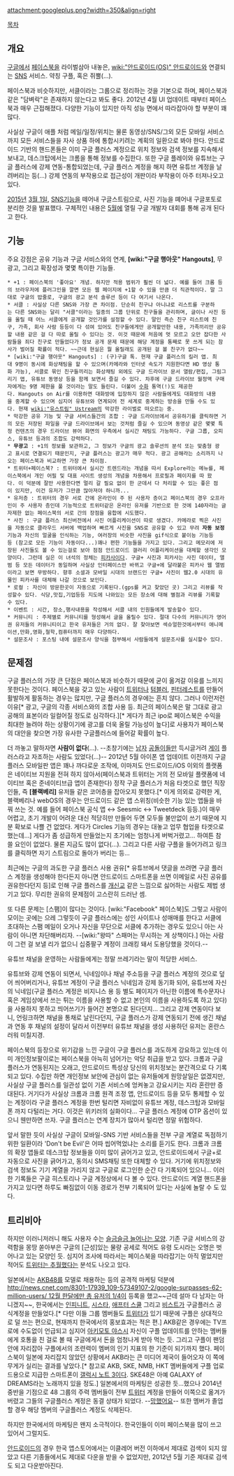 attachment:googleplus.png?width=350&align=right

[[목차]]

== 개요 ==
[[구글]]에서 [[페이스북]]을 라이벌삼아 내놓은, [[wiki:"안드로이드(OS)" 안드로이드]]와 연결되는 [[SNS]] 서비스. 
약칭 구플, 혹은 쥐뿔(...).

페이스북과 비슷하지만, 서클이라는 그룹으로 정리하는 것을 기본으로 하며, 페이스북과 같은 "담벼락"은 존재하지 않는다고 봐도 좋다. 2012년 4월 UI 업데이트 때부터 페이스북과 매우 근접해졌다. 다양한 기능이 있지만 아직 성능 면에서 따라잡아야 할 부분이 꽤 많다.

사실상 구글이 애플 처럼 메일/일정/위치는 물론 동영상/SNS/그외 모든 모바일 서비스까지 모든 서비스들을 자사 상품 하에 통합시키려는 계획의 일환으로 봐야 한다. 안드로이드 기반의 핸드폰들은 이미 구글 플러스 계정으로 위치 정보와 검색 정보를 지속해서 보내고, 데스크탑에서는 크롬을 통해 정보를 수집한다. 또한 구글 플레이와 유튜브는 구글 플러스에 강제 연동-통합되었는데, 구글 플러스 계정을 해지 하면 유튜브 계정을 날려버리는 등(...) 강제 연동의 부작용으로 접근성이 개판이라 부작용이 아주 터져나오고 있다.

[[2015년]] [[3월 1일]], [[SNS]]기능을 떼어내 구글스트림으로, 사진 기능을 뗴어내 구글포토로 분리한 것을 발표했다. 구체적인 내용은 [[5월]]에 열릴 구글 개발자 대회를 통해 공개 된다고 한다.
== 기능 ==
주요 강점은 공유 기능과 구글 서비스와의 연계, '''[wiki:"구글 행아웃" Hangouts]''', 무광고, 그리고 확장성과 몇몇 특이한 기능들. 
 * +1 : 페이스북의 '좋아요' 개념. 하지만 적용 범위가 훨씬 더 넓다. 예를 들어 크롬 등의 브라우저에 플러그인을 깔면 모든 웹 페이지에 +1할 수 있을 만큼 더 직관적이다. 말 그대로 구글의 밥줄로, 구글의 광고 분석 솔루션 등이 다 여기서 나온다. 
 * 서클 : 사실상 다른 SNS와 가장 큰 차이점. 단순히 친구냐 아니냐로 리스트를 구분하는 다른 SNS와는 달리 "서클"이라는 일종의 그룹 단위로 친구들을 관리하며, 글이나 사진 등을 올릴 때 어느 서클에게 공개할 것인가를 설정할 수 있다. 말인 즉슨 친구 리스트에 친구, 가족, 회사 사람 등등이 다 섞여 있어도 친구들에게만 공개할만한 내용, 가족끼리만 공유할 내용 같은 걸 다 따로 올릴 수 있다는 것. 이것 때문에 처음에 멋 모르고 오만 잡다한 사람들을 죄다 친구로 만들었다가 정보 공개 문제 때문에 해당 계정을 통째로 못 쓰게 되는 참사가 벌어질 확률이 적다. ~~근데 현실은 뭘 올릴래도 공개된 걸 볼 친구가 없다~~
 * [wiki:"구글 행아웃" Hangouts] : (구)구글 톡. 현재 구글 플러스의 킬러 앱. 최대 9명이 동시에 화상채팅을 할 수 있으며(카메라와 인터넷 속도가 지원한다면 HD 영상 통화 가능), 서클로 묶인 친구들끼리는 화상채팅 외에도 구글 드라이브 문서 열람/편집, 그림그리기 앱, 유튜브 동영상 등을 함께 보면서 즐길 수 있다. 차후에 구글 드라이브 월정액 구매자에게는 9명 제한을 풀 것이라는 말도 들린다. 더불어 [[수화]] 통역(!)도 제공한다. Hangouts on Air를 이용하면 대화방에 입장하지 않은 사람들에게도 대화방의 내용을 중계할 수 있으며 심지어 유튜브와 연계되어 전 세계로 중계하는 방송을 만들 수도 있다. 현재 [[wiki:"유스트림" Ustream]]의 막강한 라이벌로 떠오르는 중.
 * 막강한 공유 기능 및 구글 서비스들간의 조합 : 구글 드라이브에서 공유하기를 클릭하면 거의 모든 저장된 파일을 구글 드라이브에서 보는 것처럼 즐길 수 있으며 동영상 같은 몇몇 특정 컨텐츠의 경우 드라이브 뷰어 화면의 우측에서 실시간 채팅도 가능하다. 구글 그룹, 오피스, 유튜브 등과의 조합도 강력하다.
 * '''무광고''' : +1의 정보를 보관하고, 그 정보가 구글의 광고 솔루션의 분석 또는 맞춤형 광고 표시로 연결되기 때문인지, 구글 플러스는 광고가 매우 적다. 광고 공해라는 소리까지 나오는 페이스북과 비교하면 가장 큰 차이점.
 * 트위터+페이스북? : 트위터에서 실시간 트렌드라는 개념을 따서 Explore라는 메뉴를, 페이스북에서 개인 어필 및 대표 사이트 생성의 개념을 차용해서 프로필과 페이지를 따 왔다. 이 덕분에 잘만 사용한다면 멀리 갈 필요 없이 한 군데서 다 처리할 수 있는 좋은 점이 있지만, 이건 유저가 그만큼 많아져야 하니까... 
 * 유저층 : 트위터의 경우 서로 간에 온라인이 주 된 사용자 층이고 페이스북의 경우 오프라인이 주 사용자 층인데 기능적으로 트위터같은 온라인 유저를 기반으로 한 것에 140자라는 글자제한 없는 페이스북의 서로 간의 장점을 융합에 시도했다.
 * 사진 : 구글 플러스 최신버전에서 사진 어플리케이션이 따로 생겼다. 카메라로 찍은 사진을 자동으로 클라우드 서버에 백업하며 빠르게 사진을 SNS로 공유할 수 있고 무려 '''자동 보정'''기능과 자신의 얼굴을 인식하는 기능, 여러장의 비슷한 사진을 gif식으로 붙이능 기능등등 (참고로 모든 기능이 자동이다...)꽤나 편한 기능들을 가지고 있다. 그리고 메모리에 저장된 사진들도 볼 수 있는걸로 보아 점점 안드로이드 갤러리 어플리케이션을 대체할 생각인 모양이다. 그런데 실은 이 녀석의 정체는 [[피카사]]이다. 구글+ 사진과 피카사는 사진 데이터, 앨범 등 모든 데이터가 동일하며 사실상 인터페이스만 바뀌고 구글+에 달라붙은 피카사 웹 앨범이라고 보면 무방하다. 향후 소셜과 모바일 시대의 브랜드인 구글+ 사진이 웹2.0 시대의 유물인 피카사를 대체해 나갈 것으로 보인다.
 * 로컬 : 자신이 방문한곳이 자동으로 기록된다.(gps를 켜고 찾았던 곳) 그리고 리뷰를 작성할수 있다. 식당,맛집,기업등등 지도에 나와있는 모든 장소에 대해 별점과 리뷰를 기록할수 있다.
 * 이벤트 : 시간, 장소,행사내용을 작성해서 서클 내의 인원들에게 발송할수 있다. 
 * 커뮤니티 : 주제별로 커뮤니티를 형성해서 글을 올릴수 있다. 절대 다수의 커뮤니티가 영어권 유저들의 커뮤니티이고 한국 유저들은 거의 없다. 잘 찾아보면 섹슈얼한것에서부터 애니메이션,만화,영화,철학,컴퓨터까지 매우 다양하다.
 * 설문조사 : 포스팅 내에 설문조사 양식을 첨부해서 사람들에게 설문조사를 실시할수 있다.
== 문제점 ==
구글 플러스의 가장 큰 단점은 페이스북과 비슷하기 때문에 굳이 옮겨갈 이유를 느끼지 못한다는 것이다. 페이스북을 갖고 있는 사람이 [[트위터]]나 [[텀블러]], [[핀터레스트]]를 만들어 활발하게 활동하는 경우는 많지만, 구글 플러스의 경우에는 흔치 않다. 그러나 이런저런 이유[* 광고, 구글의 각종 서비스와의 조합 사용 등. 최근의 페이스북은 말 그대로 광고 공해의 표본이라 일컬어질 정도로 심각하다.][* 게다가 최근 ipo로 페이스북은 수익을 최대한 늘려야 하는 상황이기에 광고를 더욱 올릴 가능성이 높다]로 사용자가 페이스북의 대안을 찾으면 가장 유사한 구글플러스에 들어갈 확률이 높다.

더 까놓고 말하자면 '''사람이 없다'''(...). --초창기에는 [[남자]] [[공돌이]]들만 득시글거려 [[게이]] 플러스라고 자조하는 사람도 있었다(...)-- 2012년 5월 아이폰 앱 업데이트 이전까지 구글 플러스 모바일판 앱은 꽤나 까다로운 조작에, 이마저도 안드로이드/iOS 이외의 플랫폼은 네이티브 지원을 전혀 하지 않아서(페이스북과 트위터는 거의 전 모바일 플랫폼에 네이티브 혹은 준네이티브급 앱이 존재한다) 정작 구글 플러스가 처음 타겟으로 했던 직장인들, 즉 '''[블랙베리]''' 유저들 같은 코어층을 잡아오지 못했다.[* 이게 의외로 강력한 게, 블랙베리나 webOS의 경우는 안드로이드 같은 앱 스위칭(비슷한 기능 있는 앱들을 바꿔 쓰는 것. 예를 들어 페이스북 공식 앱 ↔ Seesmic ↔ Tweetdeck 등등.)이 매우 어렵고, 초기 개발이 어려운 대신 적당히만 만들어 두면 모두들 불만없이 쓰기 때문에 지분 확보로 나쁠 건 없었다. 게다가 Circles 기능의 경우는 대놓고 업무 협업을 타겟으로 했는데...] 게다가 좀 성급하게 만들었는지 초기에는 엄청나게 버벅거렸고... 하여튼 참 쓸 요인이 없었다. 물론 지금도 많이 없다(...). 그리고 다른 사람 구플을 들어가려고 링크를 클릭하면 자기 스트림으로 돌아가 버리는 등…

최근에는 구글의 과도한 구글 플러스 사용 권유[* 유튜브에서 댓글을 쓰려면 구글 플러스 계정을 생성해야 한다든지 아니면 안드로이드 스마트폰을 쓰면 이메일로 사진 공유를 권유한다던지 등]로 인해 구글 플러스를 [[개신교]] 같은 느낌으로 싫어하는 사람도 제법 생기고 있다. 무리한 권유의 문제점이 고스란히 드러난 셈.

또 다른 문제는 [스팸]이 많다는 것이다. [wiki:"Facebook" 페이스북]도 그렇고 사람이 모이는 곳에는 으레 그렇듯이 구글 플러스에는 성인 사이트나 성매매를 한다고 서클에 초대하는 스팸 메일이 오거나 자신을 무단으로 서클에 추가하는 경우도 있으니 아는 사람이 아니면 차단해버리자. --[wiki:"왕따" 스패머는 무시하는 게 상책이다.] 아는 사람이 그런 걸 보낼 리가 없으니 십중팔구 계정이 크래킹 돼서 도용당했을 것이다.--

유튜브 채널을 운영하는 사람들에게는 정말 쓰레기라는 말이 적당한 서비스.

유튜브와 강제 연동이 되면서, 닉네임이나 채널 주소등을 구글 플러스 계정의 것으로 덮어 씌어버리거나, 유튜브 계정이 구글 플러스 닉네임과 강제 동기화 되어, 유튜브에 자신의 닉네임(구글 플러스 계정은 비지니스 용 등 별도 페이지가 아닌한 이름에 특수문자나 혹은 게임상에서 쓰는 튀는 이름을 사용할 수 없고 본인의 이름을 사용하도록 하고 있다)을 사용하지 못하고 띄어쓰기가 들어간 본명으로 된다던지... 그리고 강제 연동이다 보니, 언링크하면 채널을 통채로 날린다던지, 구글 플러스가 강제 연동되기 전에 생긴 채널과 연동 후 채널의 설정이 달라서 이전부터 유튜브 채널을 생성 사용하던 유저는 혼란스러워 미칠지경.

페이스북의 등장으로 위기감을 느낀 구글이 구글 플러스를 과도하게 강요하고 있는데 이미 개인정보팔이로는 페이스북을 아늑히 넘어가는 악당 취급을 받고 있다. 크롬과 구글플러스가 연동된지는 오래고, 안드로이드 특성상 당신의 위치정보는 분간격으로 다 기록되고 있다. 수집만 하면 개인정보 보안에 관심이 없는 유저들에게 원망살일은 없겠지만, 사실상 구글 플러스를 일관성 없이 기존 서비스에 엉켜놓고 강요시키는 지라 혼란만 증대된다. 거기다가 사실상 크롬과 크롬 원격 조정 앱, 안드로이드 등을 모두 통제할 수 있는 계정이라 구글 플러스 계정을 한번 털리면 자비없이 유튜브 계정, 데스크탑과 모바일 폰 까지 다털리는 거다. 이것은 위키러의 실화이다... 구글 플러스 계정에 OTP 옵션이 있으니 웬만하면 쓰자. 구글 플러스는 연계 장치가 많아서 털리면 정말 위험하다.

앞서 말한 듯이 사실상 구글이 모바일-SNS 기반 서비스들을 전부 구글 계열로 독점하기 위한 일환이라 'Don't be Evil'은 어따 씹어먹었냐는 소리를 듣기도 한다. 크롬과 크롬의 확장 앱들로 데스크탑 정보들을 이미 많이 긁어가고 있고, 안드로이드에서 구글+로 자동으로 사진을 긁어가고, 동의시 SMS채팅 또한 대체할 수 있다. 거기에 위치정보와 검색 정보도 기기 계열을 가리지 않고 구글로 로그인한 순간 다 기록되어 있으니... 이러한 기록들은 구글 히스토리나 구글 계정상에서 다 볼 수 있다. 안드로이드 계열 핸드폰을 가지고 있다면 하루도 빠짐없이 이동 경로가 전부 기록되어 있다는 사실에 놀랄 수 도 있다.
== 트리비아 ==
하지만 이러니저러니 해도 사용자 수는 [[http://kwang82.hankyung.com/2013/06/2.html|슬금슬금 늘어나는 모양]]. 기존 구글 서비스의 강력함을 몽땅 쏟아부은 구글의 [근성]있는 물량 공세로 적어도 유령 도시라는 오명은 벗어나고 있는 모양인 듯. 심지어 조사에 따라서는 페이스북을 따라잡기는 아직 멀었지만 적어도 [[http://www.ibtimes.com/google-plus-becomes-worlds-no-2-social-network-after-facebook-knocking-twitter-1042956|트위터는 추월했다]]는 분석도 나오고 있다.

일본에서는 [[AKB48]]를 모델로 채용하는 등의 공격적 마케팅 덕분에 [[http://news.cnet.com/8301-17939_109-57349107-2/google-surpasses-62-million-users/ 12월 한달에만 총 유저의 1/4]]이 등록을 했고~~근데 설마 다 남자는 아니겠지~~, 한국에서는 [[인피니트]], [[시스타]], [[애프터 스쿨]] 그리고 [[비스트]]가 구글플러스 공식계정을 만들었다.[* 다만 이들 그룹 멤버들도 [[트위터]]가 있기 때문에 구플은 상대적으로 덜 쓰는 편으로, 현재까지 한국에서의 홍보효과는 적은 편.] AKB같은 경우에는 TV프로에 수도없이 언급되고 심지어 [[아키모토 야스시]] 자신이 구플 업데이트를 안하는 멤버들에게 호통을 친 걸로 볼 때 구글에게서 돈을 엄청나게 받아 먹는 듯. 그리고 구플이 팬덤안에 자리잡아 구플에서의 조련력이 멤버의 인기 지표의 한 기준이 되기까지 했다. 페이스북이 일본에 자리잡지 않았던 상황에서 AKB라는 큰 미디어 제국이 들어오자 이 쪽에 무게가 실리는 결과를 낳았다.[* 참고로 AKB, SKE, NMB, HKT 멤버들에게 구플 업로드용으로 지급한 스마트폰이 [[갤럭시 노트 3]]이다. SKE48은 아예 GALAXY of DREAMS라는 노래까지 있을 정도.] 일본에서의 마케팅은 성공한 듯...했으나 2014년 중반을 기점으로 48 그룹의 주력 멤버들이 전부 [[트위터]] 계정을 만들어 이쪽으로 옮겨가버렸고 그들의 구글플러스 계정은 동결 상태가 되었다. --[[망했어요]]-- 또한 멤버가 졸업할 경우 해당 멤버의 구글플러스 계정도 삭제된다.

하지만 한국에서의 마케팅은 왠지 소극적이다. 한국인들이 이미 페이스북을 많이 쓰고 있어서 그럴지도.

[[안드로이드]]의 경우 한국 앱스토어에서는 이클레어 버전 이하에서 제대로 검색이 되지 않았고 다른 기종들에서도 제대로 다운을 받을 수 없었지만, 2012년 5월 기준 제대로 검색도 되고 다운받아진다.
